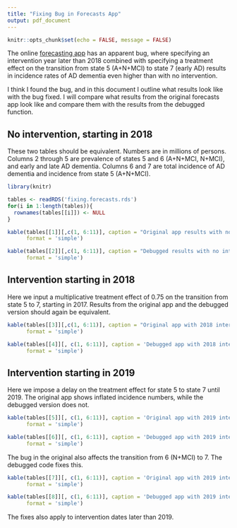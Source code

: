 ```yaml
---
title: "Fixing Bug in Forecasts App"
output: pdf_document
---
```


```r
knitr::opts_chunk$set(echo = FALSE, message = FALSE)
```

The online [forecasting app](https://alzheimers-stats.shinyapps.io/forecasts/) has an apparent bug, where specifying an intervention year later than 2018 combined with specifying a treatment effect on the transition from state 5 (A+N+MCI) to state 7 (early AD) results in incidence rates of AD dementia even higher than with no intervention. 

I think I found the bug, and in this document I outline what results look like with the bug fixed. I will compare what results from the original forecasts app look like and compare them with the results from the debugged function.

## No intervention, starting in 2018

These two tables should be equivalent. Numbers are in millions of persons. Columns 2 through 5 are prevalence of states 5 and 6 (A+N+MCI, N+MCI), and early and late AD dementia. Columns 6 and 7 are total incidence of AD dementia and incidence from state 5 (A+N+MCI).

```r

library(knitr)

tables <- readRDS('fixing.forecasts.rds')
for(i in 1:length(tables)){
  rownames(tables[[i]]) <- NULL
}

kable(tables[[1]][,c(1, 6:11)], caption = "Original app results with no intervention",
      format = 'simple')

kable(tables[[2]][,c(1, 6:11)], caption = "Debugged results with no intervention",
      format = 'simple')


```

## Intervention starting in 2018

Here we input a multiplicative treatment effect of 0.75 on the transition from state 5 to 7, starting in 2017. Results from the original app and the debugged version should again be equivalent.

```r

kable(tables[[3]][,c(1, 6:11)], caption = "Original app with 2018 intervention",
      format = 'simple')

kable(tables[[4]][, c(1, 6:11)], caption = 'Debugged app with 2018 intervention',
      format = 'simple')


```


## Intervention starting in 2019

Here we impose a delay on the treatment effect for state 5 to state 7 until 2019. The original app shows inflated incidence numbers, while the debugged version does not.

```r

kable(tables[[5]][, c(1, 6:11)], caption = 'Original app with 2019 intervention on 5 to 7',
      format = 'simple')

kable(tables[[6]][, c(1, 6:11)], caption = 'Debugged app with 2019 intervention on 5 to 7',
      format = 'simple')

```

The bug in the original also affects the transition from 6 (N+MCI) to 7. The debugged code fixes this.

```r

kable(tables[[7]][, c(1, 6:11)], caption = 'Original app with 2019 intervention on 6 to 7',
      format = 'simple')

kable(tables[[8]][, c(1, 6:11)], caption = 'Debugged app with 2019 intervention on 6 to 7',
      format = 'simple')

```

The fixes also apply to intervention dates later than 2019.